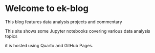 # Welcome to ek-blog

This blog features data analysis projects and commentary

This site shows some Jupyter notebooks covering various data analysis topics

it is hosted using Quarto and GitHub Pages.
